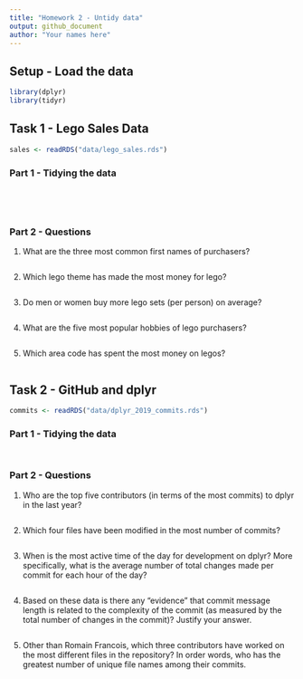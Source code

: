 ```yaml
---
title: "Homework 2 - Untidy data"
output: github_document
author: "Your names here"
---
```



## Setup - Load the data

```r
library(dplyr)
library(tidyr)
```


## Task 1 - Lego Sales Data

```r
sales <- readRDS("data/lego_sales.rds")
```

### Part 1 - Tidying the data

<!-- 
Covert the `sales` object into a tidy data frame. 
Be sure to include a write up of your methods. 
-->

```r

```


<!-- Print out the first 10 lines of your tidy data frame below -->
```r

```

<br/>

### Part 2 - Questions


1. What are the three most common first names of purchasers?

```r

```

2. Which lego theme has made the most money for lego?

```r

```

3. Do men or women buy more lego sets (per person) on average?

```r

```
4. What are the five most popular hobbies of lego purchasers?

```r

```

5. Which area code has spent the most money on legos?

```r

```



## Task 2 - GitHub and dplyr

```r
commits <- readRDS("data/dplyr_2019_commits.rds")
```

### Part 1 - Tidying the data

<!--
Covert the revent elements from the `commits` object into a tidy data frame. 
Be sure to include a write up of your methods. 
-->

```r

```

<!-- Print out the first 10 lines of your tidy data frame below -->
```r

```


### Part 2 - Questions


1. Who are the top five contributors (in terms of the most commits) to dplyr in the last year?

```r

```

2. Which four files have been modified in the most number of commits?

```r

```

3. When is the most active time of the day for development on dplyr? More specifically, what is the average number of total changes made per commit for each hour of the day?

```r

```

4. Based on these data is there any "evidence" that commit message length is related to the complexity of the commit (as measured by the total number of changes in the commit)? Justify your answer.

```r

```

5. Other than Romain Francois, which three contributors have worked on the most different files in the repository? In order words, who has the greatest number of unique file names among their commits.

```r

```
